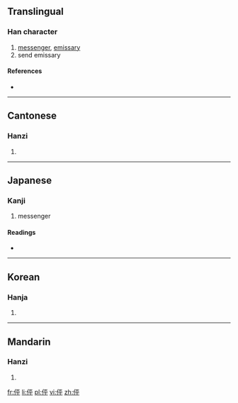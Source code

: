 ==Translingual==

===Han character===
{{Han char|rn=9|rad=人|as=05|sn=7|four=2124<sub>9</sub>|canj=人一火十 (OMFJ)|ids=⿰[[亻]][[平]]}}

# [[messenger]], [[emissary]]
# send emissary

====References====
* {{Han ref|kx=0097.090|dkj=00484|dj=0205.150|hdz=10131.060|uh=4F3B|ud=20283|bh=CA5B|bd=51803}}

----

==Cantonese==

===Hanzi===
{{yue-hanzi|jyut=|y=ping4}}

# {{defn|lang=yue|sort=人05}}

----

==Japanese==

===Kanji===
{{ja-kanji|grade=|rs=人05}}

# messenger

====Readings====
* {{ja-readings|on=[[ほう]] (hō), [[ひょう]] (hyō)|kun=[[つかう]] (tsukau)}}

----

==Korean==

===Hanja===
{{ko-hanja|hangeul=팽|rv=paeng|mr=p'aeng}}

# {{defn|lang=ko|sort=人05}}

----

==Mandarin==

===Hanzi===
{{cmn-hanzi|pin=[[bēng]] ([[beng1]]), [[shì]] ([[shi4]])|wg=peng<sup>1</sup>, shih<sup>4</sup>}}

# {{defn|lang=cmn|sort=人05}}

[[fr:伻]]
[[li:伻]]
[[pl:伻]]
[[vi:伻]]
[[zh:伻]]